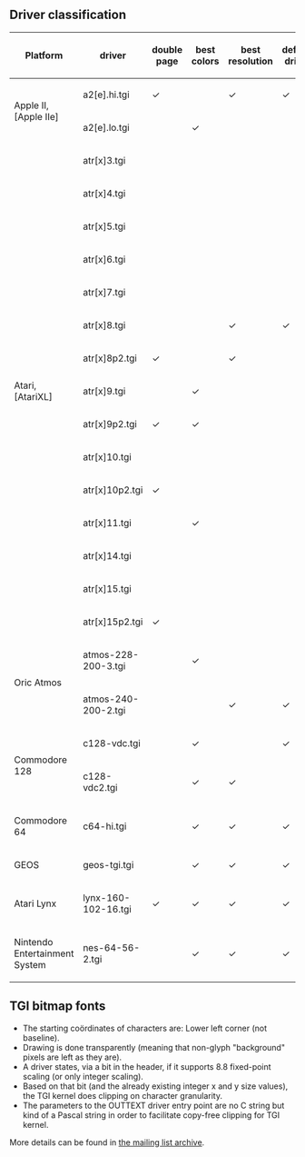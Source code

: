 == Driver classification ==
{| class="wikitable"
! Platform !! driver !! double page !! best colors !! best resolution !! default driver
|-
! rowspan="2" | Apple II,
<nowiki>[Apple IIe]</nowiki> || a2[e].hi.tgi || ✓ || &nbsp; || ✓   || ✓
|-
| a2[e].lo.tgi        || &nbsp; || ✓     || &nbsp; || &nbsp;
|-
! rowspan="15" | Atari,
<nowiki/>[AtariXL] || atr[x]3.tgi      || &nbsp; || &nbsp; || &nbsp; || &nbsp;
|-
| atr[x]4.tgi         || &nbsp; || &nbsp; || &nbsp; || &nbsp;
|-
| atr[x]5.tgi         || &nbsp; || &nbsp; || &nbsp; || &nbsp;
|-
| atr[x]6.tgi         || &nbsp; || &nbsp; || &nbsp; || &nbsp;
|-
| atr[x]7.tgi         || &nbsp; || &nbsp; || &nbsp; || &nbsp;
|-
| atr[x]8.tgi         || &nbsp; || &nbsp; || ✓     || ✓
|-
| atr[x]8p2.tgi       || ✓     || &nbsp; || ✓     || &nbsp;
|-
| atr[x]9.tgi         || &nbsp; || ✓     || &nbsp; || &nbsp;
|-
| atr[x]9p2.tgi       || ✓     || ✓     || &nbsp; || &nbsp;
|-
| atr[x]10.tgi        || &nbsp; || &nbsp; || &nbsp; || &nbsp;
|-
| atr[x]10p2.tgi      || ✓     || &nbsp; || &nbsp; || &nbsp;
|-
| atr[x]11.tgi        || &nbsp; || ✓     || &nbsp; || &nbsp;
|-
| atr[x]14.tgi        || &nbsp; || &nbsp; || &nbsp; || &nbsp;
|-
| atr[x]15.tgi        || &nbsp; || &nbsp; || &nbsp; || &nbsp;
|-
| atr[x]15p2.tgi      || ✓     || &nbsp; || &nbsp; || &nbsp;
|-
! rowspan="2" | Oric Atmos    || atmos-228-200-3.tgi || &nbsp; || ✓     || &nbsp; || &nbsp;
|-
| atmos-240-200-2.tgi || &nbsp; || &nbsp; || ✓     || ✓
|-
! rowspan="2" | Commodore 128 || c128-vdc.tgi        || &nbsp; || ✓     || &nbsp; || ✓
|-
| c128-vdc2.tgi       || &nbsp; || ✓     || ✓     || &nbsp;
|-
! Commodore 64  || c64-hi.tgi          || &nbsp; || ✓     || ✓     || ✓
|-
! GEOS          || geos-tgi.tgi        || &nbsp; || ✓     || ✓     || ✓
|-
! Atari Lynx    || lynx-160-102-16.tgi || ✓     || ✓     || ✓     || ✓
|-
! Nintendo<br/>
Entertainment<br/>
System          || nes-64-56-2.tgi     || &nbsp; || ✓     || ✓     || ✓
|}

== TGI bitmap fonts ==
* The starting co&ouml;rdinates of characters are: Lower left corner (not baseline).
* Drawing is done transparently (meaning that non-glyph "background" pixels are left as they are).
* A driver states, via a bit in the header, if it supports 8.8 fixed-point scaling (or only integer scaling).
* Based on that bit (and the already existing integer x and y size values), the TGI kernel does clipping on character granularity.
* The parameters to the OUTTEXT driver entry point are no C string but kind of a Pascal string in order to facilitate copy-free clipping for TGI kernel.
More details can be found in [http://cc65.github.io/cc65/mailarchive/2011-07/index.html#9551 the mailing list archive].